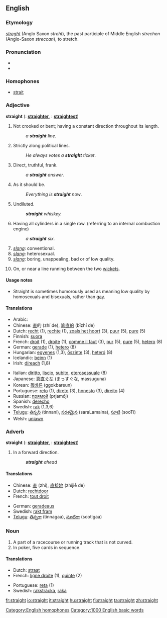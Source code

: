 ==English==

===Etymology===
{{ME.}} ''[[streght]]'' (Anglo Saxon ''streht''), the past participle of Middle English ''strechen'' (Anglo-Saxon ''streccan''), to stretch.

===Pronunciation===
*{{SAMPA|/streIt/}}
*{{audio|en-us-straight.ogg|Audio (US)}}

===Homophones===
* [[strait]]

===Adjective===
'''straight''' ({{compar}}: '''[[straighter]]''', {{superl}}: '''[[straightest]]''')

# Not crooked or bent; having a constant direction throughout its length.
#: ''a '''straight''' line''.
# Strictly along political lines.
#: ''He always votes a '''straight''' ticket''.
# Direct, truthful, frank.
#: ''a '''straight''' answer''.
# As it should be.
#: ''Everything is '''straight''' now''.
# Undiluted.
#: '''''straight''' whiskey.''
# Having all cylinders in a single row. (referring to an internal combustion engine)
#: ''a '''straight''' six.''
# ''[[slang]]'': conventional.
# ''[[slang]]'': heterosexual.
# ''[[slang]]'': boring, unappealing, bad or of low quality.
# {{cricket}} On, or near a line running between the two [[wicket]]s.

====Usage notes====
* Straight is sometimes humorously used as meaning low quality by homosexuals and bisexuals, rather than [[gay]].

====Translations====

{{top}}
*Arabic: {{ARchar|[[مستقيم]]}} {{Unicode|(mustaqí:m)}}
*Chinese: [[直]]的 (zhí de), [[笔直的]] (bǐzhí de)
*Dutch: [[recht]] (1), [[rechte]] (1), [[zoals het hoort]] (3), [[puur]] (5), [[pure]] (5)
*Finnish: [[suora]]
*French: [[droit]] {{m}} (1), [[droite]] {{f}} (1), [[comme il faut]] (3), [[pur]] (5), [[pure]] (5), [[hetero]] (8)
*German: [[gerade]] (1), [[hetero]] (8)
*Hungarian: [[egyenes]] (1,3), [[őszinte]] (3), [[heteró]] (8)
*Icelandic: [[beinn]] (1)
*Irish: [[díreach]] (1,8)
{{mid}}
*Italian: [[diritto]], [[liscio]], [[subito]], [[eterosessuale]] (8)
*Japanese: [[真直ぐな]] (まっすぐな, massuguna)
*Korean: [[똑바른]] (ggokbareun)
*Portuguese: [[reto]] {{m}} (1), [[direto]] {{m}} (3), [[honesto]] {{m}} (3), [[direito]] {{m}} (4)
*Russian: [[прямой]] (prjamój)
*Spanish: [[derecho]]
*Swedish: [[rak]] (1,3,6)
*[[Telugu]]: [[తిన్నని]] (tinnani), [[సరళమైన]] (saraLamaina), [[సూటి]] (sooTi)
*Welsh: [[uniawn]]
{{bottom}}

===Adverb===
'''straight''' ({{compar}}: '''[[straighter]]''', {{superl}}: '''[[straightest]]''')

# In a forward direction.
#: '''''straight''' ahead''

====Translations====

{{top}}
*Chinese: [[直]] (zhí), [[直接地]] (zhíjiē de)
*Dutch: [[rechtdoor]]
*French: [[tout droit]]
{{mid}}
*German: [[geradeaus]]
*Swedish: [[rakt fram]]
*[[Telugu]]: [[తిన్నగా]] (tinnagaa), [[సూటిగా]] (sootigaa)
{{bottom}}

===Noun===
{{en-noun-reg}}

# A part of a racecourse or running track that is not curved.
# In poker, five cards in sequence.

====Translations====

{{top}}
*Dutch: [[straat]]
*French: [[ligne droite]] {{f}} (1), [[quinte]] {{f}} (2)
{{mid}}
*Portuguese: [[reta]] {{f}} (1)
*Swedish: [[raksträcka]], [[raka]]
{{bottom}}

[[Category:English homophones]]
[[Category:1000 English basic words]]

[[fr:straight]]
[[io:straight]]
[[it:straight]]
[[hu:straight]]
[[fi:straight]]
[[ta:straight]]
[[zh:straight]]